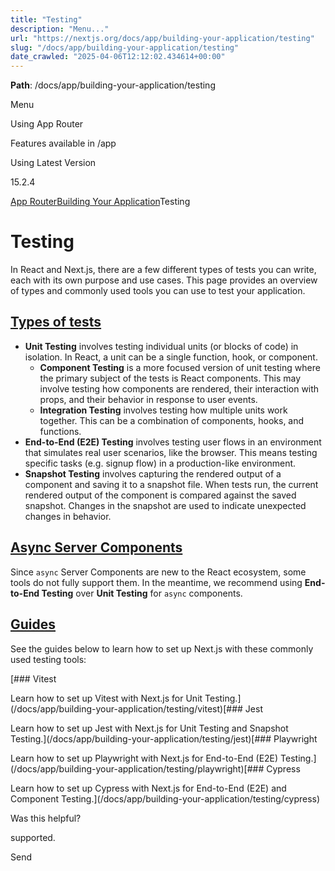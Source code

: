 ---
title: "Testing"
description: "Menu..."
url: "https://nextjs.org/docs/app/building-your-application/testing"
slug: "/docs/app/building-your-application/testing"
date_crawled: "2025-04-06T12:12:02.434614+00:00"
---

**Path**: /docs/app/building-your-application/testing

Menu

Using App Router

Features available in /app

Using Latest Version

15.2.4

[App Router](/docs/app)[Building Your Application](/docs/app/building-your-application)Testing

# Testing

In React and Next.js, there are a few different types of tests you can write, each with its own purpose and use cases. This page provides an overview of types and commonly used tools you can use to test your application.

## [Types of tests](#types-of-tests)

* **Unit Testing** involves testing individual units (or blocks of code) in isolation. In React, a unit can be a single function, hook, or component.
  + **Component Testing** is a more focused version of unit testing where the primary subject of the tests is React components. This may involve testing how components are rendered, their interaction with props, and their behavior in response to user events.
  + **Integration Testing** involves testing how multiple units work together. This can be a combination of components, hooks, and functions.
* **End-to-End (E2E) Testing** involves testing user flows in an environment that simulates real user scenarios, like the browser. This means testing specific tasks (e.g. signup flow) in a production-like environment.
* **Snapshot Testing** involves capturing the rendered output of a component and saving it to a snapshot file. When tests run, the current rendered output of the component is compared against the saved snapshot. Changes in the snapshot are used to indicate unexpected changes in behavior.

## [Async Server Components](#async-server-components)

Since `async` Server Components are new to the React ecosystem, some tools do not fully support them. In the meantime, we recommend using **End-to-End Testing** over **Unit Testing** for `async` components.

## [Guides](#guides)

See the guides below to learn how to set up Next.js with these commonly used testing tools:

[### Vitest

Learn how to set up Vitest with Next.js for Unit Testing.](/docs/app/building-your-application/testing/vitest)[### Jest

Learn how to set up Jest with Next.js for Unit Testing and Snapshot Testing.](/docs/app/building-your-application/testing/jest)[### Playwright

Learn how to set up Playwright with Next.js for End-to-End (E2E) Testing.](/docs/app/building-your-application/testing/playwright)[### Cypress

Learn how to set up Cypress with Next.js for End-to-End (E2E) and Component Testing.](/docs/app/building-your-application/testing/cypress)

Was this helpful?

supported.

Send